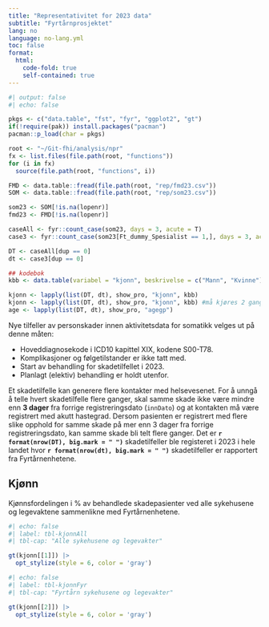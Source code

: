 ```yaml
---
title: "Representativitet for 2023 data"
subtitle: "Fyrtårnprosjektet"
lang: no
language: no-lang.yml
toc: false
format:
  html:
    code-fold: true
    self-contained: true
---
```


```r
#| output: false
#| echo: false

pkgs <- c("data.table", "fst", "fyr", "ggplot2", "gt")
if(!require(pak)) install.packages("pacman")
pacman::p_load(char = pkgs)

root <- "~/Git-fhi/analysis/npr"
fx <- list.files(file.path(root, "functions"))
for (i in fx)
  source(file.path(root, "functions", i))

FMD <- data.table::fread(file.path(root, "rep/fmd23.csv"))
SOM <- data.table::fread(file.path(root, "rep/som23.csv"))

som23 <- SOM[!is.na(lopenr)]
fmd23 <- FMD[!is.na(lopenr)]

caseAll <- fyr::count_case(som23, days = 3, acute = T)
case3 <- fyr::count_case(som23[Ft_dummy_Spesialist == 1,], days = 3, acute=T)

DT <- caseAll[dup == 0]
dt <- case3[dup == 0]

## kodebok
kbb <- data.table(variabel = "kjonn", beskrivelse = c("Mann", "Kvinne"), kode = 1:2)

kjonn <- lapply(list(DT, dt), show_pro, "kjonn", kbb)
kjonn <- lapply(list(DT, dt), show_pro, "kjonn", kbb) #må kjøres 2 ganger pga. kodebok
age <- lapply(list(DT, dt), show_pro, "agegp")
```

Nye tilfeller av personskader innen aktivitetsdata for somatikk velges ut på denne måten:

 - Hoveddiagnosekode i ICD10 kapittel XIX, kodene S00-T78.
 - Komplikasjoner og følgetilstander er ikke tatt med.
 - Start av behandling for skadetilfellet i 2023.
 - Planlagt (elektiv) behandling er holdt utenfor.

Et skadetilfelle kan generere flere kontakter med helsevesenet. For å unngå å telle hvert skadetilfelle flere ganger, skal samme skade ikke være mindre enn **3 dager** fra forrige registreringsdato (`innDato`) og at kontakten må være registrert med akutt hastegrad. Dersom pasienten er registrert med flere slike opphold for samme skade på mer enn 3 dager fra forrige registreringsdato, kan samme skade bli telt flere ganger. Det er **`r format(nrow(DT), big.mark = " ")`** skadetilfeller ble registeret i 2023 i hele landet hvor **`r format(nrow(dt), big.mark = " ")`** skadetilfeller er rapportert fra Fyrtårnenhetene.

## Kjønn

Kjønnsfordelingen i % av behandlede skadepasienter ved alle sykehusene og legevaktene sammenlikne med Fyrtårnenhetene.

```r
#| echo: false
#| label: tbl-kjonnAll
#| tbl-cap: "Alle sykehusene og legevakter"

gt(kjonn[[1]]) |>
  opt_stylize(style = 6, color = 'gray')
```

```r
#| echo: false
#| label: tbl-kjonnFyr
#| tbl-cap: "Fyrtårn sykehusene og legevakter"

gt(kjonn[[2]]) |>
  opt_stylize(style = 6, color = 'gray')
```
